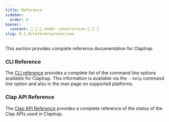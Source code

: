 ```yaml
---
title: Reference
sidebar:
  order: 0
banner:
  content: 🚧 🚧 🚧 Under construction 🚧 🚧 🚧
slug: 0.2.0/reference/overview
---
```


This section provides complete reference documentation for Claptrap.

### CLI Reference

The [CLI reference](/0.2.0/reference/cli) provides a complete list of the command line options available for Claptrap. This
information is available via the `--help` command line option and also in the man page on supported platforms.

### Clap API Reference

The [Clap API Reference](/0.2.0/reference/clap) provides a complete reference of the status of the Clap APIs used in
Claptrap.
